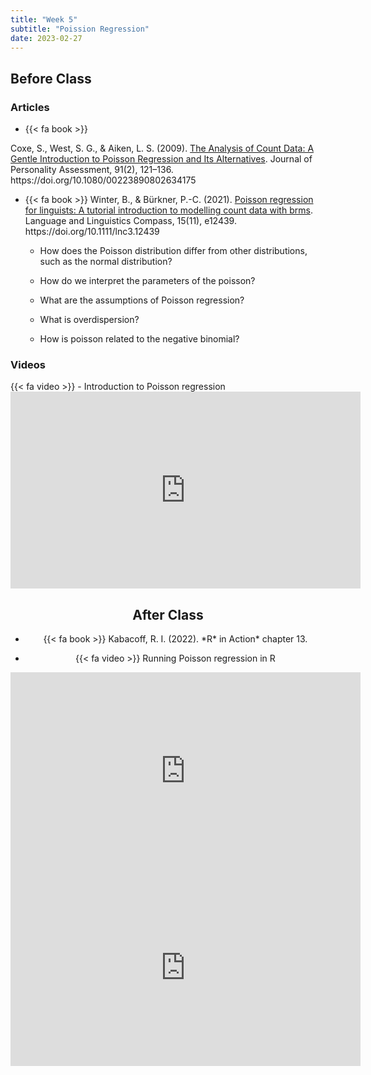 ```yaml
---
title: "Week 5"
subtitle: "Poission Regression"
date: 2023-02-27
---
```


## Before Class

### Articles

- {{< fa book >}} 

Coxe, S., West, S. G., & Aiken, L. S. (2009). [The Analysis of Count Data: A Gentle Introduction to Poisson Regression and Its Alternatives](/readings/count_data_poisson.pdf). Journal of Personality Assessment, 91(2), 121–136. https://doi.org/10.1080/00223890802634175

- {{< fa book >}}
Winter, B., & Bürkner, P.-C. (2021). [Poisson regression for linguists: A tutorial introduction to modelling count data with brms](https://compass.onlinelibrary.wiley.com/doi/full/10.1111/lnc3.12439). Language and Linguistics Compass, 15(11), e12439. https://doi.org/10.1111/lnc3.12439

  - How does the Poisson distribution differ from other distributions, such as the normal distribution?
  
  - How do we interpret the parameters of the poisson?
  
  - What are the assumptions of Poisson regression?
  
  - What is overdispersion?
    
  - How is poisson related to the negative binomial?

### Videos

{{< fa video >}}
- Introduction to Poisson regression 
<center>
<iframe width="560" height="315" src="https://www.youtube.com/embed/Obpz_Uvo2rQ" title="YouTube video player" frameborder="0" allow="accelerometer; autoplay; clipboard-write; encrypted-media; gyroscope; picture-in-picture; web-share" allowfullscreen></iframe>
<center>

## After Class

- {{< fa book >}} Kabacoff, R. I. (2022). \*R* in Action\* chapter 13.

- {{< fa video >}} Running Poisson regression in R

<center>
<iframe width="560" height="315" src="https://www.youtube.com/embed/QPY4zuxs1W0" title="YouTube video player" frameborder="0" allow="accelerometer; autoplay; clipboard-write; encrypted-media; gyroscope; picture-in-picture; web-share" allowfullscreen></iframe>
<center>

<center>
<iframe width="560" height="315" src="https://www.youtube.com/embed/WuWGXJvTda4" title="YouTube video player" frameborder="0" allow="accelerometer; autoplay; clipboard-write; encrypted-media; gyroscope; picture-in-picture; web-share" allowfullscreen></iframe>
<center>
